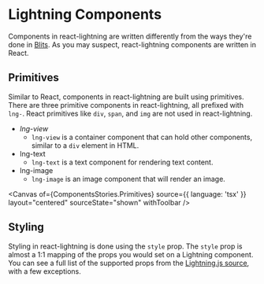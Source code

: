 
<Meta title="@plexinc∕react-lightning/Lightning Components" of={ComponentsStories} />

# Lightning Components

Components in react-lightning are written differently from the ways they're done
in [Blits](https://lightningjs.io/v3-docs/blits/essentials/components.html). As
you may suspect, react-lightning components are written in React.

## Primitives

Similar to React, components in react-lightning are built using primitives.
There are three primitive components in react-lightning, all prefixed with
`lng-`. React primitives like `div`, `span`, and `img` are not used in react-lightning.

- *lng-view*
  - `lng-view` is a container component that can hold other components, similar to
    a `div` element in HTML.
- lng-text
  - `lng-text` is a text component for rendering text content.
- lng-image
  - `lng-image` is an image component that will render an image.

<Canvas
  of={ComponentsStories.Primitives}
  source={{ language: 'tsx' }}
  layout="centered"
  sourceState="shown"
  withToolbar
/>


## Styling

Styling in react-lightning is done using the `style` prop. The `style` prop is
almost a 1:1 mapping of the props you would set on a Lightning component. You
can see a full list of the supported props from the [Lightning.js
source](https://github.com/lightning-js/renderer/blob/6f8e057b4928d40b7433382267b3133ebdcbb8a0/src/core/CoreNode.ts#L214),
with a few exceptions. 

<Canvas
  of={ComponentsStories.Styling}
  layout="centered"
  sourceState="shown"
  withToolbar
/>
